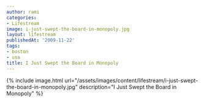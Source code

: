 ```yaml
---
author: rami
categories:
- Lifestream
image: i-just-swept-the-board-in-monopoly.jpg
layout: lifestream
publishedAt: '2009-11-22'
tags:
- boston
- usa
title: I Just Swept the Board in Monopoly
---
```


{% include image.html url="/assets/images/content/lifestream/i-just-swept-the-board-in-monopoly.jpg" description="I Just Swept the Board in Monopoly" %}